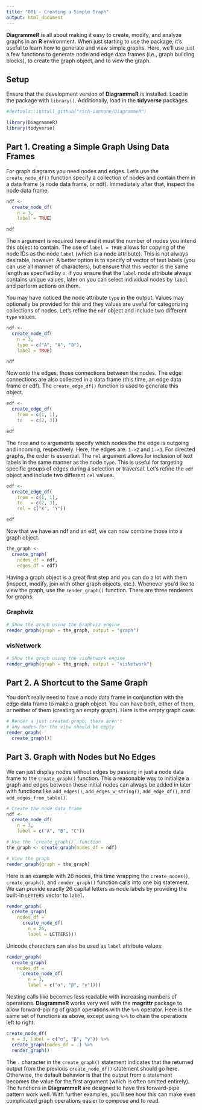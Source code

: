 ```yaml
---
title: "001 - Creating a Simple Graph"
output: html_document
---
```


**DiagrammeR** is all about making it easy to create, modify, and analyze graphs in an **R** environment. When just starting to use the package, it's useful to learn how to generate and view simple graphs. Here, we'll use just a few functions to generate node and edge data frames (i.e., graph building blocks), to create the graph object, and to view the graph.

## Setup

Ensure that the development version of **DiagrammeR** is installed. Load in the package with `library()`. Additionally, load in the **tidyverse** packages.

```r
#devtools::install_github("rich-iannone/DiagrammeR")

library(DiagrammeR)
library(tidyverse)
```

## Part 1. Creating a Simple Graph Using Data Frames

For graph diagrams you need nodes and edges. Let's use the `create_node_df()` function specify a collection of nodes and contain them in a data frame (a node data frame, or ndf). Immediately after that, inspect the node data frame.

```r
ndf <- 
  create_node_df(
    n = 3,
    label = TRUE)

ndf
```

The `n` argument is required here and it must the number of nodes you intend this object to contain. The use of `label = TRUE` allows for copying of the node IDs as the node `label` (which is a node attribute). This is not always desirable, however. A better option is to specify of vector of text labels (you can use all manner of characters), but ensure that this vector is the same length as specified by `n`. If you ensure that the `label` node attribute always contains unique values, later on you can select individual nodes by `label` and perform actions on them.

You may have noticed the node attribute `type` in the output. Values may optionally be provided for this and they values are useful for categorizing collections of nodes. Let's refine the `ndf` object and include two different `type` values.

```r
ndf <- 
  create_node_df(
    n = 3,
    type = c("A", "A", "B"),
    label = TRUE)

ndf
```

Now onto the edges, those connections between the nodes. The edge connections are also collected in a data frame (this time, an edge data frame or edf). The `create_edge_df()` function is used to generate this object.

```r
edf <- 
  create_edge_df(
    from = c(1, 1),
    to   = c(2, 3))

edf
```

The `from` and `to` arguments specify which nodes the the edge is outgoing and incoming, respectively. Here, the edges are: `1->2` and `1->3`. For directed graphs, the order is essential. The `rel` argument allows for inclusion of text labels in the same manner as the node `type`. This is useful for targeting specific groups of edges during a selection or traversal. Let's refine the `edf` object and include two different `rel` values.

```r
edf <- 
  create_edge_df(
    from = c(1, 1),
    to   = c(2, 3),
    rel = c("X", "Y"))

edf
```

Now that we have an ndf and an edf, we can now combine those into a graph object.

```r
the_graph <- 
  create_graph(
    nodes_df = ndf,
    edges_df = edf)
```

Having a graph object is a great first step and you can do a lot with them (inspect, modify, join with other graph objects, etc.). Whenever you'd like to view the graph, use the `render_graph()` function. There are three renderers for graphs:

### Graphviz

```r
# Show the graph using the Graphviz engine
render_graph(graph = the_graph, output = "graph")
```

### visNetwork
```r
# Show the graph using the visNetwork engine
render_graph(graph = the_graph, output = "visNetwork")
```

## Part 2. A Shortcut to the Same Graph

You don't really need to have a node data frame in conjunction with the edge data frame to make a graph object. You can have both, either of them, or neither of them (creating an empty graph). Here is the empty graph case:

```r
# Render a just created graph; there aren't
# any nodes for the view should be empty
render_graph(
  create_graph())
```

## Part 3. Graph with Nodes but No Edges

We can just display nodes without edges by passing in just a node data frame to the `create_graph()` function. This a reasonable way to initialize a graph and edges between these initial nodes can always be added in later with functions like `add_edges()`, `add_edges_w_string()`, `add_edge_df()`, and `add_edges_from_table()`.

```r
# Create the node data frame
ndf <- 
  create_node_df(
    n = 3,
    label = c("A", "B", "C"))

# Use the `create_graph()` function
the_graph <- create_graph(nodes_df = ndf)

# View the graph
render_graph(graph = the_graph)
```

Here is an example with 26 nodes, this time wrapping the `create_nodes()`, `create_graph()`, and `render_graph()` function calls into one big statement. We can provide exactly 26 capital letters as node labels by providing the built-in `LETTERS` vector to `label`.

```r
render_graph(
  create_graph(
    nodes_df =
      create_node_df(
        n = 26,
        label = LETTERS)))
```

Unicode characters can also be used as `label` attribute values:

```r
render_graph(
  create_graph(
    nodes_df =
      create_node_df(
        n = 3,
        label = c("α", "β", "γ"))))
```

Nesting calls like becomes less readable with increasing numbers of operations. **DiagrammeR** works very well with the **magrittr** package to allow forward-piping of graph operations with the `%>%` operator. Here is the same set of functions as above, except using `%>%` to chain the operations left to right:

```r
create_node_df(
  n = 3, label = c("α", "β", "γ")) %>%
  create_graph(nodes_df = .) %>%
  render_graph()
```

The `.` character in the `create_graph()` statement indicates that the returned output from the previous `create_node_df()` statement should go here. Otherwise, the default behavior is that the output from a statement becomes the value for the first argument (which is often omitted entirely). The functions in **DiagrammeR** are designed to have this forward-pipe pattern work well. With further examples, you'll see how this can make even complicated graph operations easier to compose and to read.

